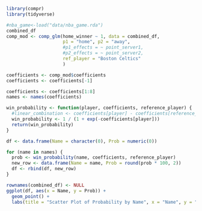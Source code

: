 
```r
library(compr)
library(tidyverse)
```

```r

#nba_game<-load("data/nba_game.rda")
combined_df
comp_mod <- comp_glm(home_winner ~ 1, data = combined_df,
                     p1 = "home", p2 = "away",
                     #p1_effects = ~ point_server1,
                     #p2_effects = ~ point_server2,
                     ref_player = "Boston Celtics"
                     )

```

```r
coefficients <- comp_mod$coefficients
coefficients <- coefficients[-1]

coefficients <- coefficients[1:8]
names <- names(coefficients)

win_probability <- function(player, coefficients, reference_player) {
  #linear_combination <- coefficients[player] - coefficients[reference_player]
  win_probability <- 1 / (1 + exp(-coefficients[player]))
  return(win_probability)
}

df <- data.frame(Name = character(0), Prob = numeric(0))

for (name in names) {
  prob <- win_probability(name, coefficients, reference_player)
  new_row <- data.frame(Name = name, Prob = round(prob * 100, 2))
  df <- rbind(df, new_row)
}

rownames(combined_df) <- NULL
ggplot(df, aes(x = Name, y = Prob)) +
  geom_point() +
  labs(title = "Scatter Plot of Probability by Name", x = "Name", y = "Probability (%)")
```

